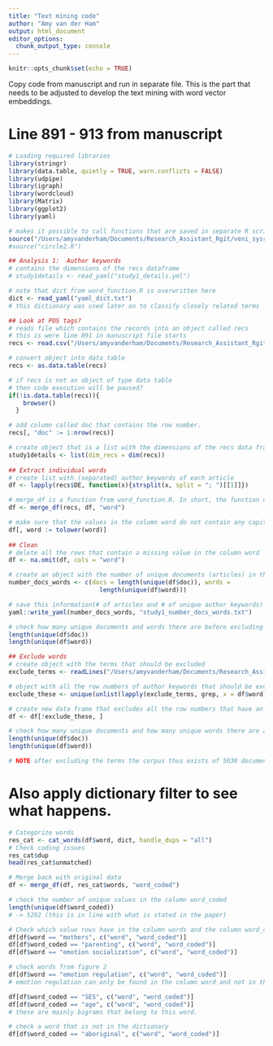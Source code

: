 ```yaml
---
title: "Text mining code"
author: "Amy van der Ham"
output: html_document
editor_options: 
  chunk_output_type: console
---
```


```r
knitr::opts_chunk$set(echo = TRUE)
```
Copy code from manuscript and run in separate file. This is the part that needs to be adjusted to develop the text mining with word vector embeddings. 

# Line 891 - 913 from manuscript
```r
# Loading required libraries
library(stringr)
library(data.table, quietly = TRUE, warn.conflicts = FALSE)
library(udpipe)
library(igraph)
library(wordcloud)
library(Matrix)
library(ggplot2)
library(yaml)

# makes it possible to call functions that are saved in separate R script
source("/Users/amyvanderham/Documents/Research_Assistant_Rgit/veni_sysrev/word_functions.R")
#source("circle2.R")

## Analysis 1:  Author keywords
# contains the dimensions of the recs dataframe 
# study1details <- read_yaml("study1_details.yml")

# note that dict from word_function.R is overwritten here
dict <- read_yaml("yaml_dict.txt")
# this dictionary was used later on to classify closely related terms -> If I am correct this what I want to do with word vector embedding instead. 

## Look at POS tags?
# reads file which contains the records into an object called recs
# this is were line 891 in manuscript file starts
recs <- read.csv("/Users/amyvanderham/Documents/Research_Assistant_Rgit/veni_sysrev/recs_final.csv")

# convert object into data table
recs <- as.data.table(recs)

# if recs is not an object of type data table 
# then code execution will be paused?
if(!is.data.table(recs)){
    browser()
  }

# add column called doc that contains the row number.
recs[, "doc" := 1:nrow(recs)]

# create object that is a list with the dimensions of the recs data frame
study1details <- list(dim_recs = dim(recs))
  
## Extract individual words
# create list with (separated) author keywords of each article
df <- lapply(recs$DE, function(x){strsplit(x, split = "; ")[[1]]})

# merge_df is a function from word_function.R. In short, the function unlist() is applied to the list object that has been put into the function (in this case df) and adds the output/result of this to the new column. 
df <- merge_df(recs, df, "word")

# make sure that the values in the column word do not contain any capitals.   
df[, word := tolower(word)]
  
## Clean
# delete all the rows that contain a missing value in the column word
df <- na.omit(df, cols = "word")

# create an object with the number of unique documents (articles) in the data frame (df) and the number of unique (author key-) words in the data frame. 
number_docs_words <- c(docs = length(unique(df$doc)), words = 
                         length(unique(df$word)))

# save this information(# of articles and # of unique author keywords) in a yaml file 
yaml::write_yaml(number_docs_words, "study1_number_docs_words.txt")

# check how many unique documents and words there are before excluding terms. 
length(unique(df$doc))
length(unique(df$word))

## Exclude words
# create object with the terms that should be excluded  
exclude_terms <- readLines("/Users/amyvanderham/Documents/Research_Assistant_Rgit/veni_sysrev/exclude_terms.txt")

# object with all the row numbers of author keywords that should be excluded from the data frame 
exclude_these <- unique(unlist(lapply(exclude_terms, grep, x = df$word)))

# create new data frame that excludes all the row numbers that have an author keyword that should be excluded 
df <- df[!exclude_these, ]

# check how many unique documents and how many unique words there are after excluding non substantive words. 
length(unique(df$doc))
length(unique(df$word))

# NOTE after excluding the terms the corpus thus exists of 5030 documents with 7848 terms and not of 5031 terms with 8080 unique terms. 
```

# Also apply dictionary filter to see what happens. 
```r

# Categorize words
res_cat <- cat_words(df$word, dict, handle_dups = "all")
# Check coding issues
res_cat$dup  
head(res_cat$unmatched)

# Merge back with original data
df <- merge_df(df, res_cat$words, "word_coded")

# check the number of unique values in the column word_coded
length(unique(df$word_coded))
# -> 5292 (this is in line with what is stated in the paper)

# Check which value rows have in the column words and the column word_coded. Note that word_coded are the words that are included in the analysis. 
df[df$word == "mothers", c("word", "word_coded")]
df[df$word_coded == "parenting", c("word", "word_coded")]
df[df$word == "emotion socialization", c("word", "word_coded")]

# check words from figure 2
df[df$word == "emotion regulation", c("word", "word_coded")]
# emotion regulation can only be found in the column word and not in the column word_coded

df[df$word_coded == "SES", c("word", "word_coded")]
df[df$word_coded == "age", c("word", "word_coded")]
# these are mainly bigrams that belong to this word.

# check a word that is not in the dictionary
df[df$word_coded == "aboriginal", c("word", "word_coded")]
```

